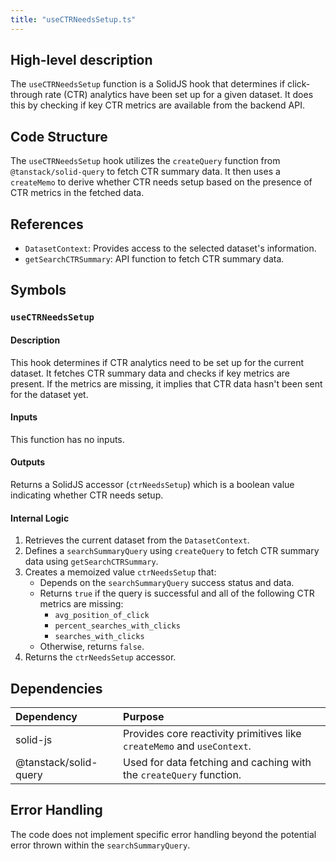 ```yaml
---
title: "useCTRNeedsSetup.ts"
---
```


## High-level description
The `useCTRNeedsSetup` function is a SolidJS hook that determines if click-through rate (CTR) analytics have been set up for a given dataset. It does this by checking if key CTR metrics are available from the backend API.

## Code Structure
The `useCTRNeedsSetup` hook utilizes the `createQuery` function from `@tanstack/solid-query` to fetch CTR summary data. It then uses a `createMemo` to derive whether CTR needs setup based on the presence of CTR metrics in the fetched data.

## References
- `DatasetContext`: Provides access to the selected dataset's information.
- `getSearchCTRSummary`: API function to fetch CTR summary data.

## Symbols
### `useCTRNeedsSetup`
#### Description
This hook determines if CTR analytics need to be set up for the current dataset. It fetches CTR summary data and checks if key metrics are present. If the metrics are missing, it implies that CTR data hasn't been sent for the dataset yet.

#### Inputs
This function has no inputs.

#### Outputs
Returns a SolidJS accessor (`ctrNeedsSetup`) which is a boolean value indicating whether CTR needs setup.

#### Internal Logic
1. Retrieves the current dataset from the `DatasetContext`.
2. Defines a `searchSummaryQuery` using `createQuery` to fetch CTR summary data using `getSearchCTRSummary`.
3. Creates a memoized value `ctrNeedsSetup` that:
    - Depends on the `searchSummaryQuery` success status and data.
    - Returns `true` if the query is successful and all of the following CTR metrics are missing:
        - `avg_position_of_click`
        - `percent_searches_with_clicks`
        - `searches_with_clicks`
    - Otherwise, returns `false`.
4. Returns the `ctrNeedsSetup` accessor.

## Dependencies
| Dependency | Purpose |
|:-----------|:--------|
| solid-js | Provides core reactivity primitives like `createMemo` and `useContext`. |
| @tanstack/solid-query | Used for data fetching and caching with the `createQuery` function. |

## Error Handling
The code does not implement specific error handling beyond the potential error thrown within the `searchSummaryQuery`.
